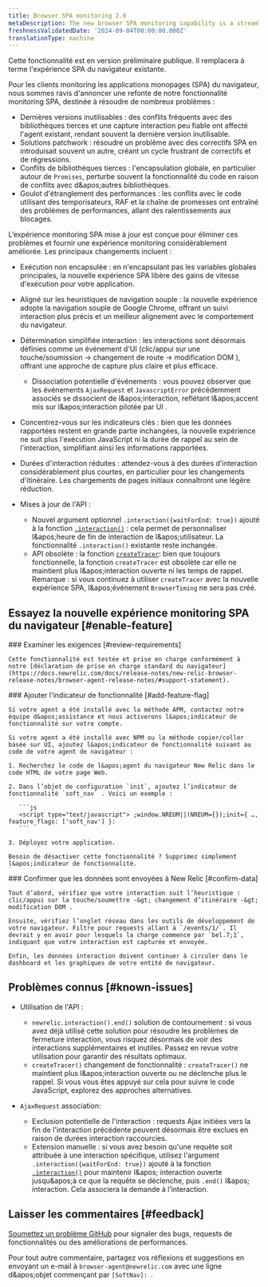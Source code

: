 ```yaml
---
title: Browser SPA monitoring 2.0
metaDescription: The new browser SPA monitoring capability is a streamlined way to monitor your users' experience and app performance.
freshnessValidatedDate: '2024-09-04T00:00:00.000Z'
translationType: machine
---
```


<Callout variant="important">
  Cette fonctionnalité est en version préliminaire publique. Il remplacera à terme l&apos;expérience SPA du navigateur existante.
</Callout>

Pour les clients monitoring les applications monopages (SPA) du navigateur, nous sommes ravis d&apos;annoncer une refonte de notre fonctionnalité monitoring SPA, destinée à résoudre de nombreux problèmes :

* Dernières versions inutilisables : des conflits fréquents avec des bibliothèques tierces et une capture interaction peu fiable ont affecté l&apos;agent existant, rendant souvent la dernière version inutilisable.
* Solutions patchwork : résoudre un problème avec des correctifs SPA en introduisait souvent un autre, créant un cycle frustrant de correctifs et de régressions.
* Conflits de bibliothèques tierces : l&apos;encapsulation globale, en particulier autour de `Promises`, perturbe souvent la fonctionnalité du code en raison de conflits avec d&amp;apos;autres bibliothèques.
* Goulot d&apos;étranglement des performances : les conflits avec le code utilisant des temporisateurs, RAF et la chaîne de promesses ont entraîné des problèmes de performances, allant des ralentissements aux blocages.

L’expérience monitoring SPA mise à jour est conçue pour éliminer ces problèmes et fournir une expérience monitoring considérablement améliorée. Les principaux changements incluent :

* Exécution non encapsulée : en n&apos;encapsulant pas les variables globales principales, la nouvelle expérience SPA libère des gains de vitesse d&apos;exécution pour votre application.

* Aligné sur les heuristiques de navigation souple : la nouvelle expérience adopte la navigation souple de Google Chrome, offrant un suivi interaction plus précis et un meilleur alignement avec le comportement du navigateur.

* Détermination simplifiée interaction : les interactions sont désormais définies comme un événement d&apos;UI (clic/appui sur une touche/soumission -&gt; changement de route -&gt; modification DOM ), offrant une approche de capture plus claire et plus efficace.
  * Dissociation potentielle d&apos;événements : vous pouvez observer que les événements `AjaxRequest` et `JavascriptError` précédemment associés se dissocient de l&amp;apos;interaction, reflétant l&amp;apos;accent mis sur l&amp;apos;interaction pilotée par UI .

* Concentrez-vous sur les indicateurs clés : bien que les données rapportées restent en grande partie inchangées, la nouvelle expérience ne suit plus l&apos;exécution JavaScript ni la durée de rappel au sein de l&apos;interaction, simplifiant ainsi les informations rapportées.

* Durées d&apos;interaction réduites : attendez-vous à des durées d&apos;interaction considérablement plus courtes, en particulier pour les changements d&apos;itinéraire. Les chargements de pages initiaux connaîtront une légère réduction.

* Mises à jour de l&apos;API :

  * Nouvel argument optionnel `.interaction({waitForEnd: true})` ajouté à la fonction [`.interaction()`](/docs/browser/new-relic-browser/browser-apis/interaction/) : cela permet de personnaliser l&amp;apos;heure de fin de interaction de l&amp;apos;utilisateur. La fonctionnalité `.interaction()` existante reste inchangée.
  * API obsolète : la fonction [`createTracer`](/docs/browser/new-relic-browser/browser-apis/createtracer/): bien que toujours fonctionnelle, la fonction `createTracer` est obsolète car elle ne maintient plus l&amp;apos;interaction ouverte ni les temps de rappel. Remarque : si vous continuez à utiliser `createTracer` avec la nouvelle expérience SPA, l&amp;apos;événement `BrowserTiming` ne sera pas créé.

## Essayez la nouvelle expérience monitoring SPA du navigateur [#enable-feature]

<Steps>
  <Step>
    ### Examiner les exigences [#review-requirements]

    Cette fonctionnalité est testée et prise en charge conformément à notre [déclaration de prise en charge standard du navigateur](https://docs.newrelic.com/docs/release-notes/new-relic-browser-release-notes/browser-agent-release-notes/#support-statement).
  </Step>

  <Step>
    ### Ajouter l&apos;indicateur de fonctionnalité [#add-feature-flag]

    Si votre agent a été installé avec la méthode APM, contactez notre équipe d&apos;assistance et nous activerons l&apos;indicateur de fonctionnalité sur votre compte.

    Si votre agent a été installé avec NPM ou la méthode copier/coller basée sur UI, ajoutez l&apos;indicateur de fonctionnalité suivant au code de votre agent de navigateur :

    1. Recherchez le code de l&apos;agent du navigateur New Relic dans le code HTML de votre page Web.

    2. Dans l’objet de configuration `init`, ajoutez l’indicateur de fonctionnalité `soft_nav` . Voici un exemple :

       ```js
       <script type="text/javascript"> ;window.NREUM||(NREUM={});init={ …, feature_flags: ['soft_nav'] }:
       ```

    3. Déployez votre application.

    Besoin de désactiver cette fonctionnalité ? Supprimez simplement l&apos;indicateur de fonctionnalité.
  </Step>

  <Step>
    ### Confirmer que les données sont envoyées à New Relic [#confirm-data]

    Tout d’abord, vérifiez que votre interaction suit l’heuristique : clic/appui sur la touche/soumettre -&gt; changement d’itinéraire -&gt; modification DOM .

    Ensuite, vérifiez l’onglet réseau dans les outils de développement de votre navigateur. Filtre pour requests allant à `/events/1/`. Il devrait y en avoir pour lesquels la charge commence par `bel.7;1`, indiquant que votre interaction est capturée et envoyée.

    Enfin, les données interaction doivent continuer à circuler dans le dashboard et les graphiques de votre entité de navigateur.
  </Step>
</Steps>

## Problèmes connus [#known-issues]

* Utilisation de l&apos;API :

  * `newrelic.interaction().end()` solution de contournement : si vous avez déjà utilisé cette solution pour résoudre les problèmes de fermeture interaction, vous risquez désormais de voir des interactions supplémentaires et inutiles. Passez en revue votre utilisation pour garantir des résultats optimaux.
  * `createTracer()` changement de fonctionnalité : `createTracer()` ne maintient plus l&amp;apos;interaction ouverte ou ne déclenche plus le rappel. Si vous vous êtes appuyé sur cela pour suivre le code JavaScript, explorez des approches alternatives.

* `AjaxRequest` association:

  * Exclusion potentielle de l&apos;interaction : requests Ajax initiées vers la fin de l&apos;interaction précédente peuvent désormais être exclues en raison de durées interaction raccourcies.
  * Extension manuelle : si vous avez besoin qu&apos;une requête soit attribuée à une interaction spécifique, utilisez l&apos;argument `.interaction({waitForEnd: true})` ajouté à la fonction [`.interaction()`](/docs/browser/new-relic-browser/browser-apis/interaction/) pour maintenir l&amp;apos; interaction ouverte jusqu&amp;apos;à ce que la requête se déclenche, puis `.end()` l&amp;apos; interaction. Cela associera la demande à l’interaction.

## Laisser les commentaires [#feedback]

[Soumettez un problème GitHub](https://github.com/newrelic/newrelic-browser-agent/issues) pour signaler des bugs, requests de fonctionnalités ou des améliorations de performances.

Pour tout autre commentaire, partagez vos réflexions et suggestions en envoyant un e-mail à `browser-agent@newrelic.com` avec une ligne d&amp;apos;objet commençant par `[SoftNav]: `.
